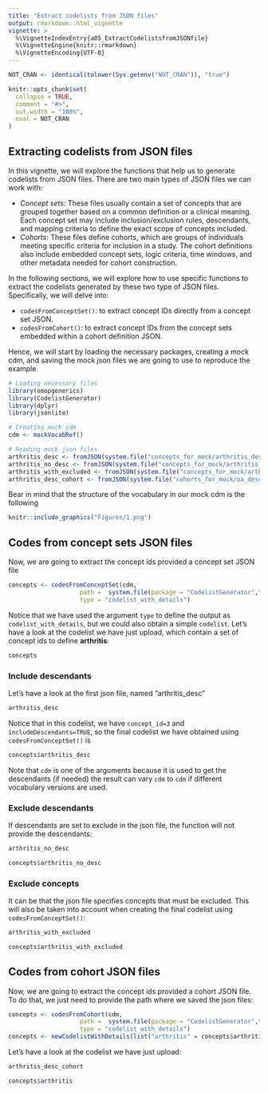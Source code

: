```yaml
---
title: "Extract codelists from JSON files"
output: rmarkdown::html_vignette
vignette: >
  %\VignetteIndexEntry{a05_ExtractCodelistsfromJSONfile}
  %\VignetteEngine{knitr::rmarkdown}
  %\VignetteEncoding{UTF-8}
---
```


```r
NOT_CRAN <- identical(tolower(Sys.getenv("NOT_CRAN")), "true")

knitr::opts_chunk$set(
  collapse = TRUE,
  comment = "#>",
  out.width = "100%",
  eval = NOT_CRAN
)
```

## Extracting codelists from JSON files
In this vignette, we will explore the functions that help us to generate codelists from JSON files. There are two main types of JSON files we can work with:

-   *Concept sets*: These files usually contain a set of concepts that are grouped together based on a common definition or a clinical meaning. Each concept set may include inclusion/exclusion rules, descendants, and mapping criteria to define the exact scope of concepts included.
-   *Cohorts*: These files define cohorts, which are groups of individuals meeting specific criteria for inclusion in a study. The cohort definitions also include embedded concept sets, logic criteria, time windows, and other metadata needed for cohort construction.

In the following sections, we will explore how to use specific functions to extract the codelists generated by these two type of JSON files. Specifically, we will delve into:

-   `codesFromConceptSet()`: to extract concept IDs directly from a concept set JSON.
-   `codesFromCohort()`: to extract concept IDs from the concept sets embedded within a cohort definition JSON.

Hence, we will start by loading the necessary packages, creating a mock cdm, and saving the mock json files we are going to use to reproduce the example.

```r
# Loading necessary files
library(omopgenerics)
library(CodelistGenerator)
library(dplyr)
library(jsonlite)

# Creating mock cdm
cdm <- mockVocabRef()

# Reading mock json files
arthritis_desc <- fromJSON(system.file("concepts_for_mock/arthritis_desc.json", package = "CodelistGenerator")) |> toJSON(pretty = TRUE, auto_unbox = TRUE)
arthritis_no_desc <- fromJSON(system.file("concepts_for_mock/arthritis_no_desc.json", package = "CodelistGenerator")) |> toJSON(pretty = TRUE, auto_unbox = TRUE)
arthritis_with_excluded <- fromJSON(system.file("concepts_for_mock/arthritis_with_excluded.json", package = "CodelistGenerator")) |> toJSON(pretty = TRUE, auto_unbox = TRUE)
arthritis_desc_cohort <- fromJSON(system.file("cohorts_for_mock/oa_desc.json", package = "CodelistGenerator")) |> toJSON(pretty = TRUE, auto_unbox = TRUE)
```

Bear in mind that the structure of the vocabulary in our mock cdm is the following
```r
knitr::include_graphics("Figures/1.png")
```

## Codes from concept sets JSON files
Now, we are going to extract the concept ids provided a concept set JSON file
```r
concepts <- codesFromConceptSet(cdm, 
                    path =  system.file(package = "CodelistGenerator","concepts_for_mock"),
                    type = "codelist_with_details")
```

Notice that we have used the argument `type` to define the output as `codelist_with_details`, but we could also obtain a simple `codelist`. Let's have a look at the codelist we have just upload, which contain a set of concept ids to define **arthritis**:
```r
concepts
```

### Include descendants
Let's have a look at the first json file, named "arthritis_desc"
```r
arthritis_desc
```
Notice that in this codelist, we have `concept_id=3` and `includeDescendants=TRUE`, so the final codelist we have obtained using `codesFromConceptSet()` is

```r
concepts$arthritis_desc
```

Note that `cdm` is one of the arguments because it is used to get the descendants (if needed) the result can vary `cdm` to `cdm` if different vocabulary versions are used.

### Exclude descendants
If descendants are set to exclude in the json file, the function will not provide the descendants:

```r
arthritis_no_desc

concepts$arthritis_no_desc
```

### Exclude concepts
It can be that the json file specifies concepts that must be excluded. This will also be taken into account when creating the final codelist using `codesFromConceptSet()`:
```r
arthritis_with_excluded

concepts$arthritis_with_excluded
```


## Codes from cohort JSON files
Now, we are going to extract the concept ids provided a cohort JSON file. To do that, we just need to provide the path where we saved the json files:

```r
concepts <- codesFromCohort(cdm, 
                    path =  system.file(package = "CodelistGenerator","cohorts_for_mock"),
                    type = "codelist_with_details")
concepts <- newCodelistWithDetails(list("arthritis" = concepts$arthritis))
```

Let's have a look at the codelist we have just upload:
```r
arthritis_desc_cohort

concepts$arthritis
```
